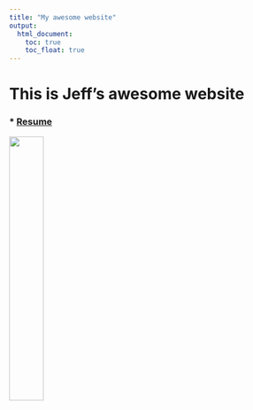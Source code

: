 ```yaml
---
title: "My awesome website"
output: 
  html_document:
    toc: true
    toc_float: true
---
```


# This is Jeff's awesome website

### * [**Resume**](qianyuan_huang.pdf)

<img src="QH.jpg" style="width:35%">
